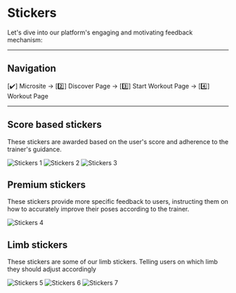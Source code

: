 # Stickers

Let's dive into our platform's engaging and motivating feedback mechanism:

---

## Navigation

<span className="boldText">[✔️] Microsite → [2️⃣] Discover Page → [3️⃣] Start Workout Page → [4️⃣] Workout Page</span>

---

## Score based stickers

These stickers are awarded based on the user's score and adherence to the trainer's guidance. 

![Stickers 1](/img/Stickers1.png)
![Stickers 2](/img/Stickers2.png)
![Stickers 3](/img/Stickers3.png)

## Premium stickers

These stickers provide more specific feedback to users, instructing them on how to accurately improve their poses according to the trainer.

![Stickers 4](/img/Stickers4.png)

## Limb stickers

These stickers are some of our limb stickers. Telling users on which limb they should adjust accordingly

![Stickers 5](/img/Stickers5.png)
![Stickers 6](/img/Stickers6.png)
![Stickers 7](/img/Stickers7.png)